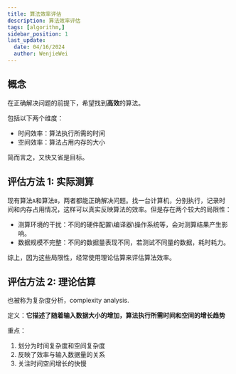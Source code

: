 ```yaml
---
title: 算法效率评估
description: 算法效率评估
tags: [algorithm,]
sidebar_position: 1
last_update:
  date: 04/16/2024
  author: WenjieWei
---
```


## 概念

在正确解决问题的前提下，希望找到**高效**的算法。

包括以下两个维度：

- 时间效率：算法执行所需的时间
- 空间效率：算法占用内存的大小

简而言之，又快又省是目标。

## 评估方法 1: 实际测算

现有算法`A`和算法`B`，两者都能正确解决问题。找一台计算机，分别执行，记录时间和内存占用情况，这样可以真实反映算法的效率。但是存在两个较大的局限性：

- 测算环境的干扰：不同的硬件配置\编译器\操作系统等，会对测算结果产生影响。
- 数据规模不完整：不同的数据量表现不同，若测试不同量的数据，耗时耗力。

综上，因为这些局限性，经常使用理论估算来评估算法效率。

## 评估方法 2: 理论估算

也被称为复杂度分析，complexity analysis.

定义：**它描述了随着输入数据大小的增加，算法执行所需时间和空间的增长趋势**

重点：

1. 划分为时间复杂度和空间复杂度
2. 反映了效率与输入数据量的关系
3. 关注时间空间增长的快慢